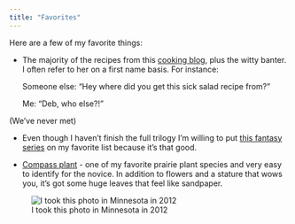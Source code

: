 ```yaml
---
title: "Favorites"
---
```


Here are a few of my favorite things:

- The majority of the recipes from this [cooking blog](http://smittenkitchen.com), plus the witty banter. I often refer to her on a first name basis. For instance:
  
  Someone else: "Hey where did you get this sick salad recipe from?"
  
  Me: "Deb, who else?!"

(We've never met)

- Even though I haven't finish the full trilogy I'm willing to put [this fantasy series](http://nkjemisin.com/series/the-broken-earth/) on my favorite list because it's that good. 

- [Compass plant](https://www.illinoiswildflowers.info/prairie/plantx/compassx.htm) - one of my favorite prairie plant species and very easy to identify for the novice. In addition to flowers and a stature that wows you, it's got some huge leaves that feel like sandpaper.   

![I took this photo in Minnesota in 2012](SilLac.jpg)
